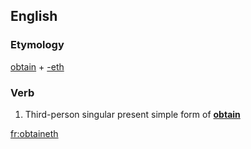 ==English==

===Etymology===
[[obtain]] + [[-eth]]

===Verb===
{{head|en|verb form}}

# {{lb|en|archaic}} Third-person singular present simple form of '''[[obtain]]'''

[[fr:obtaineth]]